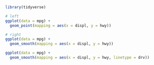 ```r
library(tidyverse)
```

```r
# left
ggplot(data = mpg) + 
  geom_point(mapping = aes(x = displ, y = hwy))

# right
ggplot(data = mpg) + 
  geom_smooth(mapping = aes(x = displ, y = hwy))
```

```r
ggplot(data = mpg) + 
  geom_smooth(mapping = aes(x = displ, y = hwy, linetype = drv))
```
